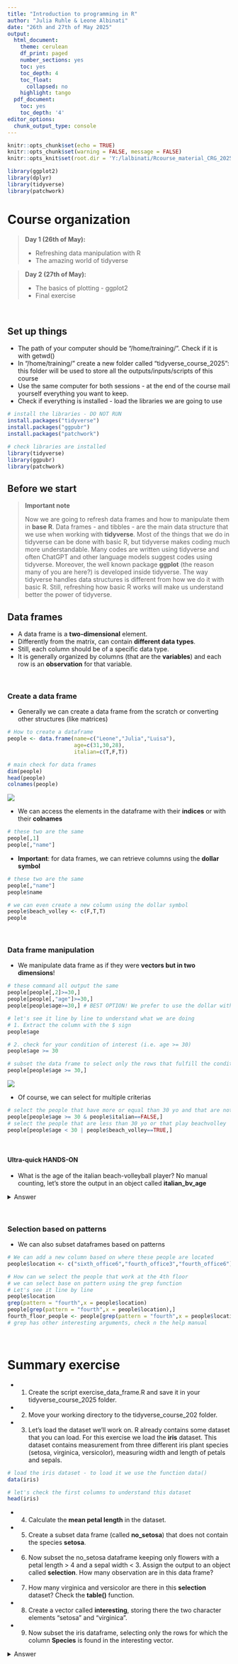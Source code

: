---
title: "Introduction to programming in R"
author: "Julia Ruhle & Leone Albinati"
date: "26th and 27th of May 2025"
output:
  html_document:
    theme: cerulean
    df_print: paged
    number_sections: yes
    toc: yes
    toc_depth: 4
    toc_float:
      collapsed: no
    highlight: tango
  pdf_document:
    toc: yes
    toc_depth: '4'
editor_options:
  chunk_output_type: console
---

```{r setup, include=FALSE}
knitr::opts_chunk$set(echo = TRUE)
knitr::opts_chunk$set(warning = FALSE, message = FALSE) 
knitr::opts_knit$set(root.dir = 'Y:/lalbinati/Rcourse_material_CRG_2025/')

library(ggplot2)
library(dplyr)
library(tidyverse)
library(patchwork)

```

# Course organization

> **Day 1 (26th of May):** 
>
* Refreshing data manipulation with R
* The amazing world of tidyverse

> **Day 2 (27th of May):** 
>
* The basics of plotting - ggplot2
* Final exercise


&nbsp;&nbsp;&nbsp;&nbsp;&nbsp;&nbsp;&nbsp;&nbsp;&nbsp;&nbsp;&nbsp;&nbsp;&nbsp;&nbsp;&nbsp;&nbsp;&nbsp;

## Set up things
- The path of your computer should be "/home/training/". Check if it is with getwd()
- In "/home/training/" create a new folder called "tidyverse_course_2025": this folder will be used to store all the outputs/inputs/scripts of this course
- Use the same computer for both sessions - at the end of the course mail yourself everything you want to keep.
- Check if everything is installed - load the libraries we are going to use

```{r,include=TRUE,eval=FALSE}
# install the libraries - DO NOT RUN
install.packages("tidyverse")
install.packages("ggpubr")
install.packages("patchwork")

# check libraries are installed
library(tidyverse)
library(ggpubr)
library(patchwork)
```


## Before we start
> **Important note**
>
Now we are going to refresh data frames and how to manipulate them in **base R**. Data frames - and tibbles - are the main data structure that we use when working with **tidyverse**. Most of the things that we do in tidyverse can be done with basic R, but tidyverse makes coding much more understandable. Many codes are written using tidyverse and often ChatGPT and other language models suggest codes using tidyverse. Moreover, the well known package **ggplot** (the reason many of you are here?) is developed inside tidyverse. The way tidyverse handles data structures is different from how we do it with basic R. Still, refreshing how basic R works will make us understand better the power of tidyverse.

## Data frames
- A data frame is a **two-dimensional** element.
- Differently from the matrix, can contain **different data types**.
- Still, each column should be of a specific data type.
- It is generally organized by columns (that are the **variables**) and each row is an **observation** for that variable.

&nbsp;&nbsp;&nbsp;&nbsp;&nbsp;&nbsp;&nbsp;&nbsp;

### Create a data frame
- Generally we can create a data frame from the scratch or converting other structures (like matrices)
```{r,include=TRUE,eval=FALSE}
# How to create a dataframe
people <- data.frame(name=c("Leone","Julia","Luisa"),
                     age=c(31,30,28),
                     italian=c(T,F,T))

# main check for data frames
dim(people)
head(people)
colnames(people)
```



![](Y:/lalbinati/Rcourse_material_CRG_2025/images/dataframe.png)

- We can access the elements in the dataframe with their **indices** or with their **colnames**
```{r,include=TRUE,eval=FALSE}
# these two are the same
people[,1]
people[,"name"]

```

- **Important**: for data frames, we can retrieve columns using the **dollar symbol**
```{r,include=TRUE,eval=FALSE}
# these two are the same
people[,"name"]
people$name

# we can even create a new column using the dollar symbol
people$beach_volley <- c(F,T,T)
people
```

&nbsp;&nbsp;&nbsp;&nbsp;&nbsp;&nbsp;&nbsp;&nbsp;

### Data frame manipulation
- We manipulate data frame as if they were **vectors but in two dimensions**!
```{r,include=TRUE,eval=FALSE}
# these command all output the same
people[people[,2]>=30,]
people[people[,"age"]>=30,]
people[people$age>=30,] # BEST OPTION! We prefer to use the dollar with data frames

# let's see it line by line to understand what we are doing
# 1. Extract the column with the $ sign
people$age

# 2. check for your condition of interest (i.e. age >= 30)
people$age >= 30

# subset the data frame to select only the rows that fulfill the condition
people[people$age >= 30,]

```

![](Y:/lalbinati/Rcourse_material_CRG_2025/images/dataframe_subset.png)

- Of course, we can select for multiple criterias
```{r,include=TRUE,eval=FALSE}
# select the people that have more or equal than 30 yo and that are not from Italy
people[people$age >= 30 & people$italian==FALSE,]
# select the people that are less than 30 yo or that play beachvolley
people[people$age < 30 | people$beach_volley==TRUE,]

```

&nbsp;&nbsp;&nbsp;&nbsp;&nbsp;&nbsp;&nbsp;&nbsp;

#### Ultra-quick HANDS-ON
- What is the age of the italian beach-volleyball player? No manual counting, let's store the output in an object called **italian_bv_age**

<details>
  <summary>Answer</summary>
```{r,include=TRUE,eval=FALSE}
# select the people that play bv and that are from Italy
italian_bv <- people[people$beach_volley == TRUE & people$italian==TRUE,]
# extract the column with the age and assign
italian_bv_age <- italian_bv$age
```
</details>

&nbsp;&nbsp;&nbsp;&nbsp;&nbsp;&nbsp;&nbsp;&nbsp;

### Selection based on patterns
- We can also subset dataframes based on patterns
```{r,include=TRUE,eval=FALSE}
# We can add a new column based on where these people are located
people$location <- c("sixth_office6","fourth_office3","fourth_office6")

# How can we select the people that work at the 4th floor
# we can select base on pattern using the grep function
# Let's see it line by line
people$location
grep(pattern = "fourth",x = people$location)
people[grep(pattern = "fourth",x = people$location),]
fourth_floor_people <- people[grep(pattern = "fourth",x = people$location),]
# grep has other interesting arguments, check n the help manual

```

&nbsp;&nbsp;&nbsp;&nbsp;&nbsp;&nbsp;&nbsp;&nbsp;&nbsp;&nbsp;&nbsp;&nbsp;&nbsp;&nbsp;&nbsp;&nbsp;&nbsp;

# Summary exercise
- 1. Create the script exercise_data_frame.R and save it in your tidyverse_course_2025 folder.
- 2. Move your working directory to the tidyverse_course_202 folder.
- 3. Let's load the dataset we'll work on. R already contains some dataset that you can load. For this exercise we load the **iris** dataset. This dataset contains measurement from three different iris plant species (setosa, virginica, versicolor), measuring width and length of petals and sepals.

```{r,include=TRUE,eval=TRUE}
# load the iris dataset - to load it we use the function data()
data(iris)

# let's check the first columns to understand this dataset
head(iris)
```

- 4. Calculate the **mean petal length** in the dataset.
- 5. Create a subset data frame (called **no_setosa**) that does not contain the species **setosa**.
- 6. Now subset the no_setosa dataframe keeping only flowers with a petal length > 4 and a sepal width < 3. Assign the output to an object called **selection**. How many observation are in this data frame?
- 7. How many virginica and versicolor are there in this **selection** dataset? Check the **table()** function.
- 8. Create a vector called **interesting**, storing there the two character elements "setosa" and "virginica".
- 9. Now subset the iris dataframe, selecting only the rows for which the column **Species** is found in the interesting vector.



<details>
  <summary>Answer</summary>
```{r,include=TRUE,eval=FALSE}
# 2. Check and change working directory
getwd()
setwd("home/training/Rcourse_2025")

# 4. Calculate mean of petal length
mean(iris$Petal.Length)

# 5. Data frame without setosa
no_setosa <- iris[iris$Species!="setosa",]
nrow(no_setosa) # to know the n of observations

# 6. Select for multiple conditions
selection <- no_setosa[no_setosa$Petal.Length>4&no_setosa$Sepal.Width<3,]

# 7. Counting observation in one column
table(selection$Species)
# other solution might be to subset the dataframe for our condition and count
nrow(selection[selection$Species=="virginica",])
nrow(selection[selection$Species=="versicolor",])

# 8. Create a new vector
interesting <- c("setosa","virginica")

# 9. Subset iris for common elements with the interesting vectors
subset <- iris[iris$Species%in%interesting,]

```
</details>


